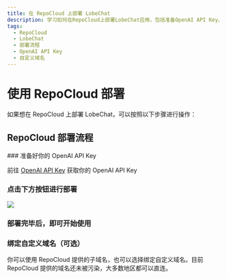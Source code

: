 ```yaml
---
title: 在 RepoCloud 上部署 LobeChat
description: 学习如何在RepoCloud上部署LobeChat应用，包括准备OpenAI API Key、点击部署按钮、绑定自定义域名等操作。
tags:
  - RepoCloud
  - LobeChat
  - 部署流程
  - OpenAI API Key
  - 自定义域名
---
```


# 使用 RepoCloud 部署

如果想在 RepoCloud 上部署 LobeChat，可以按照以下步骤进行操作：

## RepoCloud 部署流程

<Steps>
  ### 准备好你的 OpenAI API Key

前往 [OpenAI API Key](https://platform.openai.com/account/api-keys) 获取你的 OpenAI API Key

### 点击下方按钮进行部署

[![][deploy-button-image]][deploy-link]

### 部署完毕后，即可开始使用

### 绑定自定义域名（可选）

你可以使用 RepoCloud 提供的子域名，也可以选择绑定自定义域名。目前 RepoCloud 提供的域名还未被污染，大多数地区都可以直连。

</Steps>

[deploy-button-image]: https://d16t0pc4846x52.cloudfront.net/deploy.svg
[deploy-link]: https://repocloud.io/details/?app_id=248
